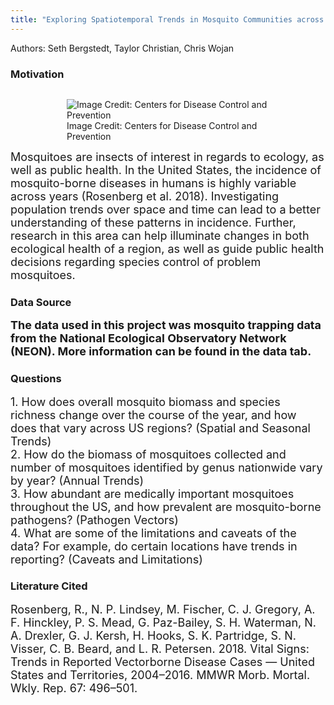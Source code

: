 ```yaml
---
title: "Exploring Spatiotemporal Trends in Mosquito Communities across the United States"
---
```


Authors: Seth Bergstedt, Taylor Christian, Chris Wojan 

<h3>Motivation</h3>


<div style= "float : right; position : relative; padding-left: 50px">
![Image Credit: Centers for Disease Control and Prevention](pics/Aedes-aegypti-adult-small.jpg)
</div>

<font size = "4"> 
Mosquitoes are insects of interest in regards to ecology, as well as public health. In the United States, the incidence of mosquito-borne diseases in humans is highly variable across years (Rosenberg et al. 2018). Investigating population trends over space and time can lead to a better understanding of these patterns in incidence. Further, research in this area can help illuminate changes in both ecological health of a region, as well as guide public health decisions regarding species control of problem mosquitoes. 
</font>  

<h3>Data Source

<font size = "4">
The data used in this project was mosquito trapping data from the National Ecological Observatory Network (NEON). More information can be found in the data tab.
</font>
  
<h3>Questions</h3>

<font size = "4">
1. How does overall mosquito biomass and species richness change over the course of the year, and how does that vary across US regions? (Spatial and Seasonal Trends)  
2. How do the biomass of mosquitoes collected and number of mosquitoes identified by genus nationwide vary by year? (Annual Trends)  
3. How abundant are medically important mosquitoes throughout the US, and how prevalent are mosquito-borne pathogens? (Pathogen Vectors)  
4. What are some of the limitations and caveats of the data? For example, do certain locations have trends in reporting? (Caveats and Limitations)  
</font>

<h3>Literature Cited</h3>

<font size = "4">
Rosenberg, R., N. P. Lindsey, M. Fischer, C. J. Gregory, A. F. Hinckley, P. S. Mead, G. Paz-Bailey, S. H. Waterman, N. A. Drexler, G. J. Kersh, H. Hooks, S. K. Partridge, S. N. Visser, C. B. Beard, and L. R. Petersen. 2018. Vital Signs: Trends in Reported Vectorborne Disease Cases — United States and Territories, 2004–2016. MMWR Morb. Mortal. Wkly. Rep. 67: 496–501.
</font>



